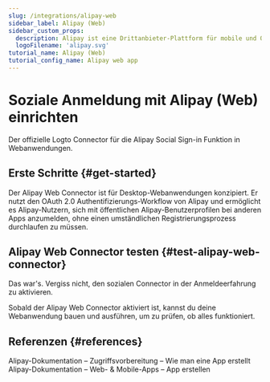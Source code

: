 ```yaml
---
slug: /integrations/alipay-web
sidebar_label: Alipay (Web)
sidebar_custom_props:
  description: Alipay ist eine Drittanbieter-Plattform für mobile und Online-Zahlungen.
  logoFilename: 'alipay.svg'
tutorial_name: Alipay (Web)
tutorial_config_name: Alipay web app
---
```




# Soziale Anmeldung mit Alipay (Web) einrichten

Der offizielle Logto Connector für die Alipay Social Sign-in Funktion in Webanwendungen.

<GuideTip />

## Erste Schritte \{#get-started}

Der Alipay Web Connector ist für Desktop-Webanwendungen konzipiert. Er nutzt den OAuth 2.0 Authentifizierungs-Workflow von Alipay und ermöglicht es Alipay-Nutzern, sich mit öffentlichen Alipay-Benutzerprofilen bei anderen Apps anzumelden, ohne einen umständlichen Registrierungsprozess durchlaufen zu müssen.

<Integration />

## Alipay Web Connector testen \{#test-alipay-web-connector}

Das war's. Vergiss nicht, den <MainSiteUrl href="/connectors/social-connectors#enable-social-sign-in">sozialen Connector in der Anmeldeerfahrung zu aktivieren</MainSiteUrl>.

Sobald der Alipay Web Connector aktiviert ist, kannst du deine Webanwendung bauen und ausführen, um zu prüfen, ob alles funktioniert.

## Referenzen \{#references}

<Url href="https://opendocs.alipay.com/support/01rau6">
  Alipay-Dokumentation – Zugriffsvorbereitung – Wie man eine App erstellt
</Url>

<Url href="https://opendocs.alipay.com/open/200/105310">
  Alipay-Dokumentation – Web- & Mobile-Apps – App erstellen
</Url>
